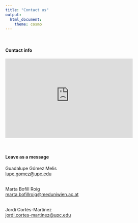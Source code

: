 ---
title: "Contact us"
output:
  html_document:
    theme: cosmo
---

```{=html}
<style type="text/css">
h1.title {
  font-size: 36px;
  font-weight: 500;
  color: DarkRed;
  text-align: center;
}
</style>
```


<br>

#### Contact info

```{=html}
<iframe src="https://www.google.com/maps/embed?pb=!1m18!1m12!1m3!1d2993.360987712498!2d2.1099491764398186!3d41.387966195958796!2m3!1f0!2f0!3f0!3m2!1i1024!2i768!4f13.1!3m3!1m2!1s0x12a4985123294287%3A0x1942890f5ec19442!2sCarrer%20de%20Jordi%20Girona%2C%201%2C%203%2C%20Distrito%20de%20Les%20Corts%2C%2008034%20Barcelona!5e0!3m2!1sca!2ses!4v1702382411239!5m2!1sca!2ses" width="400" height="250" style="border:0;" allowfullscreen="" loading="lazy" referrerpolicy="no-referrer-when-downgrade"></iframe>
```
<br>

#### Leave as a message

Guadalupe Gómez Melis\
[lupe.gomez\@upc.edu](mailto:lupe.gomez@upc.edu){.email}\
<br>

Marta Bofill Roig\
[marta.bofillroig\@meduniwien.ac.at](mailto:marta.bofillroig@meduniwien.ac.at){.email}\
<br>

Jordi Cortés-Martínez\
[jordi.cortes-martinez\@upc.edu](mailto:jordi.cortes-martinez@upc.edu){.email}

